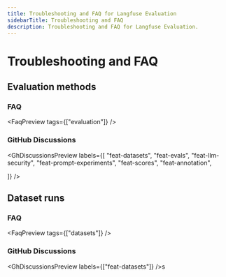 ```yaml
---
title: Troubleshooting and FAQ for Langfuse Evaluation
sidebarTitle: Troubleshooting and FAQ
description: Troubleshooting and FAQ for Langfuse Evaluation.
---
```


# Troubleshooting and FAQ

## Evaluation methods

### FAQ


<FaqPreview tags={["evaluation"]} />

### GitHub Discussions


<GhDiscussionsPreview
  labels={[
    "feat-datasets",
    "feat-evals",
    "feat-llm-security",
    "feat-prompt-experiments",
    "feat-scores",
    "feat-annotation",

  ]}
/>

## Dataset runs

### FAQ


<FaqPreview tags={["datasets"]} />

### GitHub Discussions


<GhDiscussionsPreview labels={["feat-datasets"]} />s
